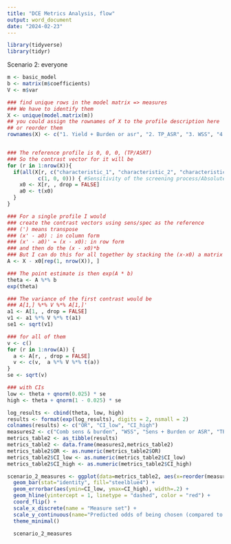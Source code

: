```yaml
---
title: "DCE Metrics Analysis, flow"
output: word_document
date: "2024-02-23"
---
```

```r
library(tidyverse)
library(tidyr)
```

Scenario 2: everyone
```r
m <- basic_model
b <- matrix(m$coefficients)
V <- m$var

### find unique rows in the model matrix => measures 
### We have to identify them 
X <- unique(model.matrix(m)) 
## you could assign the rownames of X to the profile description here 
## or reorder them 
rownames(X) <- c("1. Yield + Burden or asr", "2. TP_ASR", "3. WSS", "4. comb yield + burden")


### The reference profile is 0, 0, 0, (TP/ASRT)
### So the contrast vector for it will be 
for (r in 1:nrow(X)){
  if(all(X[r, c("characteristic_1", "characteristic_2", "characteristic_3")] ==
          c(1, 0, 0))) { #Sensitivity of the screening process/Absolute screening reduction
    x0 <- X[r, , drop = FALSE]
    a0 <- t(x0)
  }
}

### For a single profile I would
### create the contrast vectors using sens/spec as the reference 
### (') means transpose
### (x' - a0) : in column form 
### (x' - a0)' = (x - x0): in row form 
### and then do the (x - x0)*b 
### But I can do this for all together by stacking the (x-x0) a matrix
A <- X - x0[rep(1, nrow(X)), ]

### The point estimate is then exp(A * b) 
theta <- A %*% b 
exp(theta)

### The variance of the first contrast would be 
### A[1,] %*% V %*% A[1,]'
a1 <- A[1, , drop = FALSE]
v1 <- a1 %*% V %*% t(a1)
se1 <- sqrt(v1)

### for all of them  
v <- c()
for (r in 1:nrow(A)) {
  a <- A[r, , drop = FALSE]
  v <- c(v,  a %*% V %*% t(a))
}
se <- sqrt(v)

### with CIs
low <- theta + qnorm(0.025) * se
high <- theta + qnorm(1 - 0.025) * se

log_results <- cbind(theta, low, high)
results <- format(exp(log_results), digits = 2, nsmall = 2)
colnames(results) <- c("OR", "CI_low", "CI_high")
measures2 <- c("Comb sens & burden", "WSS", "Sens + Burden or ASR", "TP + ASR")
metrics_table2 <- as_tibble(results)
metrics_table2 <- data.frame(measures2,metrics_table2)
metrics_table2$OR <- as.numeric(metrics_table2$OR)
metrics_table2$CI_low <- as.numeric(metrics_table2$CI_low)
metrics_table2$CI_high <- as.numeric(metrics_table2$CI_high)

```

```r
scenario_2_measures <- ggplot(data=metrics_table2, aes(x=reorder(measures2, OR), y=OR)) +
  geom_bar(stat="identity", fill="steelblue4") +
  geom_errorbar(aes(ymin=CI_low, ymax=CI_high), width=.2) +
  geom_hline(yintercept = 1, linetype = "dashed", color = "red") +  
  coord_flip() +
  scale_x_discrete(name = "Measure set") +
  scale_y_continuous(name="Predicted odds of being chosen (compared to Sens + Burden/ASR)", seq(0,4,0.5)) +
  theme_minimal() 
  
  scenario_2_measures


```

